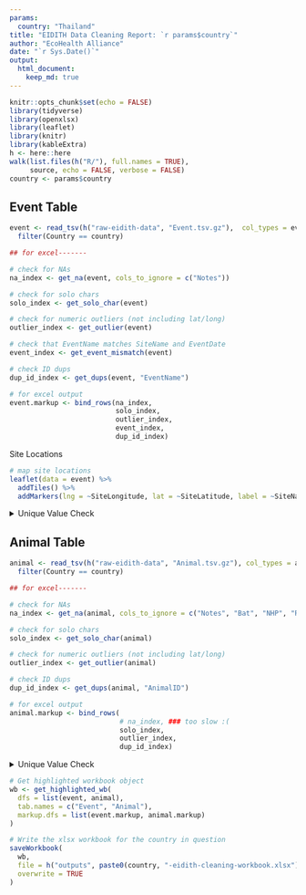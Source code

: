 ```yaml
---
params:
  country: "Thailand"
title: "EIDITH Data Cleaning Report: `r params$country`"
author: "EcoHealth Alliance"
date: "`r Sys.Date()`"
output:
  html_document:
    keep_md: true
---
```


```r
knitr::opts_chunk$set(echo = FALSE)
library(tidyverse)
library(openxlsx)
library(leaflet) 
library(knitr)
library(kableExtra)
h <- here::here
walk(list.files(h("R/"), full.names = TRUE),
     source, echo = FALSE, verbose = FALSE)
country <- params$country

```

## Event Table
```r
event <- read_tsv(h("raw-eidith-data", "Event.tsv.gz"),  col_types = event_specs) %>%
  filter(Country == country) 

## for excel-------

# check for NAs
na_index <- get_na(event, cols_to_ignore = c("Notes"))

# check for solo chars
solo_index <- get_solo_char(event)

# check for numeric outliers (not including lat/long)
outlier_index <- get_outlier(event)

# check that EventName matches SiteName and EventDate
event_index <- get_event_mismatch(event)

# check ID dups 
dup_id_index <- get_dups(event, "EventName")

# for excel output
event.markup <- bind_rows(na_index,
                          solo_index, 
                          outlier_index,
                          event_index,
                          dup_id_index)
```

Site Locations
```r
# map site locations 
leaflet(data = event) %>%
  addTiles() %>%
  addMarkers(lng = ~SiteLongitude, lat = ~SiteLatitude, label = ~SiteName)

```

<details>
<summary>Unique Value Check</summary>
```r
create_unique_table(event, cols_to_ignore = c("EventName", "SiteName", "Notes"))

```
</details>

## Animal Table
```r

animal <- read_tsv(h("raw-eidith-data", "Animal.tsv.gz"), col_types = animal_specs) %>%
  filter(Country == country)

## for excel-------

# check for NAs
na_index <- get_na(animal, cols_to_ignore = c("Notes", "Bat", "NHP", "Rodent", "Taxa|Class|Order|Family|Genus|Species"))

# check for solo chars
solo_index <- get_solo_char(animal)

# check for numeric outliers (not including lat/long)
outlier_index <- get_outlier(animal)

# check ID dups 
dup_id_index <- get_dups(animal, "AnimalID")

# for excel output
animal.markup <- bind_rows(
                           # na_index, ### too slow :(
                           solo_index,
                           outlier_index,
                           dup_id_index)

```

<details>
<summary>Unique Value Check</summary>
```r
# unique character values table
create_unique_table(animal,
                    cols_to_ignore = c("Notes", "SiteName", "AnimalID", "EventName", "Taxa|Class|Order|Family|Genus|Species"))
```
</details>

```r

# Get highlighted workbook object
wb <- get_highlighted_wb(
  dfs = list(event, animal),
  tab.names = c("Event", "Animal"),
  markup.dfs = list(event.markup, animal.markup)
)

# Write the xlsx workbook for the country in question
saveWorkbook(
  wb,
  file = h("outputs", paste0(country, "-eidith-cleaning-workbook.xlsx")),
  overwrite = TRUE
)

```
